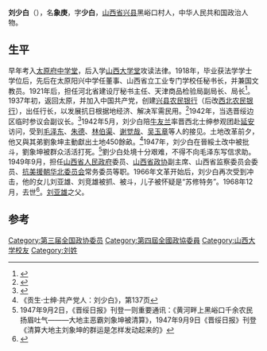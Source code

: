 '''刘少白'''（{{bd|1883年||1968年|12月}}），名'''象庚'''，字'''少白'''，[[山西省|山西省]][[兴县|兴县]]黑峪口村人，中华人民共和国政治人物。

==生平==
早年考入[[太原府中学堂|太原府中学堂]]，后入学[[山西大学堂|山西大学堂]]攻读法律。1918年，毕业获法学学士学位后，先后在太原阳兴中学任董事、山西省立工业专门学校任秘书长，并兼国文教员。1921年后，担任河北省建设厅秘书主任、天津商品检验局副局长、局长<ref name="穆欣2002">{{cite book|author=穆欣|title=隐蔽战线统帅周恩来|url=http://books.google.com/books?id=aLRhAAAAIAAJ|year=2002|publisher=中囯青年出版社|isbn=978-7-5006-4686-0|pages=246–248}}</ref>。1937年初，返回太原，并加入中国共产党，创建[[兴县农民银行|兴县农民银行]]（后改[[西北农民银行|西北农民银行]]），出任行长，以发展抗日根据地经济、解决军需民用。<ref name="陈绍畴滕文藻1990">{{cite book|author1=陈绍畴|author2=滕文藻|author3=林健柏|title=白区斗争纪实|url=http://books.google.com/books?id=-IROAAAAIAAJ|year=1990|publisher=北京师范学院出版社|page=73}}</ref>1942年，当选晋绥边区临时参议会副议长。<ref>{{cite book|title=山西通志: 人物志|url=http://books.google.com/books?id=6EsLAQAAMAAJ|publisher=中華書局|page=265}}</ref>1942年5月，刘少白陪[[牛友兰|牛友兰]]率晋西北士绅参观团赴[[延安|延安]]访问，受到[[毛泽东|毛泽东]]、[[朱德|朱德]]、[[林伯渠|林伯渠]]、[[谢觉哉|谢觉哉]]、[[吴玉章|吴玉章]]等人的接见。土地改革前夕，他又與其弟劉象坤主動獻出土地450餘畝。<ref>《贡生·士绅·共产党人：刘少白》，第137页</ref>1947年，刘少白在晉綏土改中被批斗，劉象坤被群众活活打死。<ref>1947年9月2日，《晋绥日报》刊登一则重要通讯：《黄河畔上黑峪口千余农民扬眉吐气———大地主恶霸刘象坤被清算》，1947年9月9日《晋绥日报》刊登《清算大地主刘象坤的群运是怎样发动起来的》</ref>劉少白处境十分艰难，不得不向毛泽东写信求助。1949年9月，担任[[山西省人民政府|山西省人民政府]]委员、[[山西省政协|山西省政协]]副主席、山西省监察委员会委员、[[抗美援朝华北委员会|抗美援朝华北委员会]]常务委员等职。1966年文革开始后，刘少白再次受到冲击，他的女儿刘亚雄、刘竞雄被抓、被斗，儿子被怀疑是“苏修特务”。1968年12月，去世<ref>{{cite news|title=刘少白|url=http://www.sx.xinhuanet.com/dfzx/2013-07/03/c_116388545.htm|accessdate=2014-10-31|newspaper=新华网|deadurl=yes|archiveurl=https://web.archive.org/web/20141031080942/http://www.sx.xinhuanet.com/dfzx/2013-07/03/c_116388545.htm|archivedate=2014-10-31}}</ref>。[[刘亚雄|刘亚雄]]之父。

==参考==
{{reflist}}

{{DEFAULTSORT:L}}
[[Category:第三届全国政协委员|Category:第三届全国政协委员]]
[[Category:第四屆全國政協委員|Category:第四屆全國政協委員]]
[[Category:山西大学校友|Category:山西大学校友]]
[[Category:刘姓|Category:刘姓]]